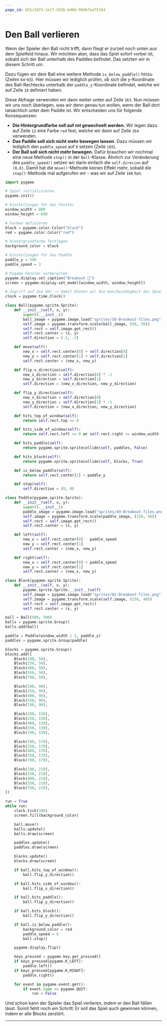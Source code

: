 ```yaml
---
page_id: b51c3d73-1e17-432b-b466-964b7ad75194
---
```


# Den Ball verlieren

Wenn der Spieler den Ball nicht trifft, dann fliegt er zurzeit noch unten aus dem Spielfeld hinaus. Wir möchten aber, dass das Spiel sofort vorbei ist, sobald sich der Ball unterhalb des Paddles befindet. Das setzten wir in diesem Schritt um.

Dazu fügen wir dem Ball eine weitere Methode `is_below_paddle()` hinzu (Zeilen `64`-`65`). Hier müssen wir lediglich prüfen, ob sich die y-Koordinate des Ball-Rechtecks unterhalb der `paddle_y`-Koordinate befindet, welche wir auf Zeile `18` definiert haben.

Diese Abfrage verwenden wir dann weiter unten auf Zeile `163`. Nun müssen wir uns noch überlegen, was wir denn genau tun wollen, wenn der Ball dort tatsächlich unter dem Paddle ist. Wir entscheiden uns für folgende Konsequenzen:

- **Die Hintergrundfarbe soll auf _rot_ gewechselt werden.** Wir legen dazu auf Zeile `12` eine Farbe `red` fest, welche wir dann auf Zeile `164` verwenden.
- **Das Paddle soll sich nicht mehr bewegen lassen.** Dazu müssen wir lediglich den `paddle_speed` auf `0` setzen (Zeile `165`).
- **Der Ball soll sich nicht mehr bewegen.** Dafür brauchen wir nochmal eine neue Methode `stop()` in der `Ball`-Klasse. Ähnlich zur Veränderung des `paddle_speed()` setzen wir darin einfach die `self.direcion` auf `(0,0)`. Damit hat die `move()`-Methode keinen Effekt mehr, sobald die `stop()`-Methode mal aufgerufen wir - was wir auf Zeile `166` tun.

```python showLineNumbers {10-15,64-65,67-68,163-166}
import pygame

# Spiel initialisieren
pygame.init()

# Einstellungen für das Fenster
window_width = 800
window_height = 600

# Farben definieren
black = pygame.color.Color("black")
red = pygame.color.Color("red")

# Hintergrundfarbe festlegen
background_color = black

# Einstellungen für das Paddle
paddle_y = 540
paddle_speed = 3

# Pygame-Fenster vorbereiten
pygame.display.set_caption("Breakout 👾")
screen = pygame.display.set_mode([window_width, window_height])

# Zugriff auf die Uhr -> damit können wir die Geschwindigkeit des Spiels anpassen
clock = pygame.time.Clock()

class Ball(pygame.sprite.Sprite):
    def __init__(self, x, y):
        super().__init__()
        ball_image = pygame.image.load("sprites/58-Breakout-Tiles.png")
        self.image = pygame.transform.scale(ball_image, (50, 50))
        self.rect = self.image.get_rect()
        self.rect.center = (x, y)
        self.direction = (-1, -2)

    def move(self):
        new_x = self.rect.center[0] + self.direction[0]
        new_y = self.rect.center[1] + self.direction[1]
        self.rect.center = (new_x, new_y)

    def flip_x_direction(self):
        new_x_direction = self.direction[0] * -1
        new_y_direction = self.direction[1]
        self.direction = (new_x_direction, new_y_direction)

    def flip_y_direction(self):
        new_x_direction = self.direction[0]
        new_y_direction = self.direction[1] * -1
        self.direction = (new_x_direction, new_y_direction)

    def hits_top_of_window(self):
        return self.rect.top <= 0

    def hits_side_of_window(self):
        return self.rect.left <= 0 or self.rect.right >= window_width

    def hits_paddle(self):
        return pygame.sprite.spritecollide(self, paddles, False)

    def hits_block(self):
        return pygame.sprite.spritecollide(self, blocks, True)

    def is_below_paddle(self):
        return self.rect.center[1] > paddle_y

    def stop(self):
        self.direction = (0, 0)

class Paddle(pygame.sprite.Sprite):
    def __init__(self, x, y):
        super().__init__()
        paddle_image = pygame.image.load("sprites/49-Breakout-Tiles.png")
        self.image = pygame.transform.scale(paddle_image, (150, 40))
        self.rect = self.image.get_rect()
        self.rect.center = (x, y)

    def left(self):
        new_x = self.rect.center[0] - paddle_speed
        new_y = self.rect.center[1]
        self.rect.center = (new_x, new_y)

    def right(self):
        new_x = self.rect.center[0] + paddle_speed
        new_y = self.rect.center[1]
        self.rect.center = (new_x, new_y)

class Block(pygame.sprite.Sprite):
    def __init__(self, x, y):
        pygame.sprite.Sprite.__init__(self)
        self.image = pygame.image.load("sprites/01-Breakout-Tiles.png")
        self.image = pygame.transform.scale(self.image, (150, 40))
        self.rect = self.image.get_rect()
        self.rect.center = (x, y)

ball = Ball(500, 300)
balls = pygame.sprite.Group()
balls.add(ball)

paddle = Paddle(window_width / 2, paddle_y)
paddles = pygame.sprite.Group(paddle)

blocks = pygame.sprite.Group()
blocks.add([
    Block(100, 50),
    Block(250, 50),
    Block(400, 50),
    Block(550, 50),
    Block(700, 50),

    Block(100, 90),
    Block(250, 90),
    Block(400, 90),
    Block(550, 90),
    Block(700, 90),

    Block(100, 130),
    Block(250, 130),
    Block(400, 130),
    Block(550, 130),
    Block(700, 130),

    Block(100, 170),
    Block(250, 170),
    Block(400, 170),
    Block(550, 170),
    Block(700, 170),

    Block(100, 210),
    Block(250, 210),
    Block(400, 210),
    Block(550, 210),
    Block(700, 210),
])

run = True
while run:
    clock.tick(100)
    screen.fill(background_color)

    ball.move()
    balls.update()
    balls.draw(screen)

    paddles.update()
    paddles.draw(screen)

    blocks.update()
    blocks.draw(screen)

    if ball.hits_top_of_window():
        ball.flip_y_direction()

    if ball.hits_side_of_window():
        ball.flip_x_direction()

    if ball.hits_paddle():
        ball.flip_y_direction()

    if ball.hits_block():
        ball.flip_y_direction()

    if ball.is_below_paddle():
        background_color = red
        paddle_speed = 0
        ball.stop()

    pygame.display.flip()

    keys_pressed = pygame.key.get_pressed()
    if keys_pressed[pygame.K_LEFT]:
        paddle.left()
    if keys_pressed[pygame.K_RIGHT]:
        paddle.right()

    for event in pygame.event.get():
        if event.type == pygame.QUIT:
            run = False
```

Und schon kann der Spieler das Spiel verlieren, indem er den Ball fällen lässt. Somit fehlt noch ein Schritt: Er soll das Spiel auch gewinnen können, indem er alle Blocks zerstört.

---
